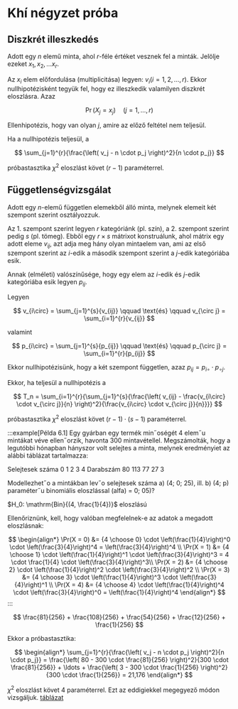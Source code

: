 # Khí négyzet próba

## Diszkrét illeszkedés

Adott egy $n$ elemű minta, ahol $r$-féle értéket vesznek fel a minták. Jelölje ezeket $x_1, x_2, \dots x_r$.

Az $x_i$ elem előfordulása (multiplicitása) legyen: $v_i (i=1,2,\dots,r)$. Ekkor nullhipotézisként tegyük fel, hogy ez
illeszkedik valamilyen diszkrét eloszlásra. Azaz

$$
\Pr(X_j = x_j) \quad (j=1,\dots,r)
$$

Ellenhipotézis, hogy van olyan $j$, amire az előző feltétel nem teljesül.

Ha a nullhipotézis teljesül, a

$$
\sum_{j=1}^{r}{\frac{\left( v_j - n \cdot p_j \right)^2}{n \cdot p_j}}
$$

próbastasztika $\chi^2$ eloszlást követ $(r-1)$ paraméterrel.

## Függetlenségvizsgálat

Adott egy $n$-elemű független elemekből álló minta, melynek elemeit két szempont szerint osztályozzuk.

Az 1. szempont szerint legyen $r$ kategóriánk (pl. szín), a 2. szempont szerint pedig $s$ (pl. tömeg). Ebből egy
$r \times s$ mátrixot konstruálunk, ahol mátrix egy adott eleme $v_{ij}$, azt adja meg hány olyan mintaelem van, ami az
első szempont szerint az $i$-edik a második szempont szerint a $j$-edik kategóriába esik.

Annak (elméleti) valószínűsége, hogy egy elem az $i$-edik és $j$-edik kategóriába esik legyen $p_{ij}$.

Legyen 

$$
v_{i\circ} = \sum_{j=1}^{s}{v_{ij}} \qquad \text{és} \qquad v_{\circ j} = \sum_{i=1}^{r}{v_{ij}}
$$

valamint

$$
p_{i\circ} = \sum_{j=1}^{s}{p_{ij}} \qquad \text{és} \qquad p_{\circ j} = \sum_{i=1}^{r}{p_{ij}}
$$

Ekkor nullhipotézisünk, hogy a két szempont független, azaz $p_{ij} = p_{i\circ} \cdot p_{\circ j}$.

Ekkor, ha teljesül a nullhipotézis a

$$
T_n = \sum_{i=1}^{r}{\sum_{j=1}^{s}{\frac{\left( v_{ij} - \frac{v_{i\circ} \cdot v_{\circ j}}{n} \right)^2}{\frac{v_{i\circ} \cdot v_{\circ j}}{n}}}}
$$

próbastasztika $\chi^2$ eloszlást követ $(r-1) \cdot (s-1)$ paraméterrel.


:::example[Példa 6.1]
Egy gyárban egy termék min˝oségét 4 elem˝u mintákat véve ellen˝orzik, havonta 300 mintavétellel. Megszámolták,
hogy a legutóbbi hónapban hányszor volt selejtes a minta, melynek eredményiet az alábbi táblázat tartalmazza:

Selejtesek száma 0 1 2 3 4
Darabszám 80 113 77 27 3

Modellezhet˝o a mintákban lev˝o selejtesek száma
a) (4; 0; 25), ill.
b) (4; p) paraméter˝u binomiális eloszlással (alfa) = 0; 05)?

$H_0: \mathrm{Bin}{(4, \frac{1}{4})}$ eloszlású

Ellenőriznünk, kell, hogy valóban megfelelnek-e az adatok a megadott eloszlásnak:

$$
\begin{align*}
\Pr(X = 0) &= {4 \choose 0} \cdot \left(\frac{1}{4}\right)^0 \cdot \left(\frac{3}{4}\right)^4 = \left(\frac{3}{4}\right)^4 \\
\Pr(X = 1) &= {4 \choose 1} \cdot \left(\frac{1}{4}\right)^1 \cdot \left(\frac{3}{4}\right)^3 = 4 \cdot \frac{1}{4} \cdot \left(\frac{3}{4}\right)^3\\
\Pr(X = 2) &= {4 \choose 2} \cdot \left(\frac{1}{4}\right)^2 \cdot \left(\frac{3}{4}\right)^2 \\
\Pr(X = 3) &= {4 \choose 3} \cdot \left(\frac{1}{4}\right)^3 \cdot \left(\frac{3}{4}\right)^1 \\
\Pr(X = 4) &= {4 \choose 4} \cdot \left(\frac{1}{4}\right)^4 \cdot \left(\frac{3}{4}\right)^0 = \left(\frac{1}{4}\right)^4
\end{align*}
$$
:::

$$
\frac{81}{256} + \frac{108}{256} + \frac{54}{256} + \frac{12}{256} + \frac{1}{256}
$$

Ekkor a próbastasztika:

$$
\begin{align*}
\sum_{j=1}^{r}{\frac{\left( v_j - n \cdot p_j \right)^2}{n \cdot p_j}} =
\frac{\left( 80 - 300 \cdot \frac{81}{256} \right)^2}{300 \cdot \frac{81}{256}} + \ldots +
\frac{\left( 3 - 300 \cdot \frac{1}{256} \right)^2}{300 \cdot \frac{1}{256}} = 21,176
\end{align*}
$$

$\chi^2$ eloszlást követ $4$ paraméterrel. Ezt az eddigiekkel megegyező módon vizsgáljuk.
[táblázat](https://people.richland.edu/james/lecture/m170/tbl-chi.html)